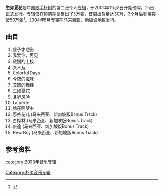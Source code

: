 {{Album infobox | 
|  Name        = 生如夏花
|  Type        = Album
|  Artist      = [[朴树_(歌手)|朴树]]
|  Cover       = ShengRuXiaHua.jpg
|  Background  = 
|  Released    = 2003年11月25日
|  Recorded    = 
|  Genre       = 国语流行、中文流行
|  Length      = 
|  Label       = [[华纳唱片|华纳唱片]]
|  Number      =
|  Producer    = 
|  Reviews     = 
|  Last album  = [[我去2000年|我去2000年]]<br />(1999年)
|  This album  = '''生如夏花'''<br /> (2003年)
|  Next album  = [[猎户星座|猎户星座]]<br />（2017年）
}}
'''生如夏花'''是中国[[歌手|歌手]][[朴树_(歌手)|朴树]]的第二张个人[[专辑|专辑]]，于2003年11月8日开始预购，25日正式发行。专辑仅在预购期便售出了6万张，首周出货量达30万，3个月后销量突破50万张<ref>{{Cite web |url=http://ent.sina.com.cn/2004-02-20/0237307788.html |title=销量超过50万 朴树庆功 |access-date=2017-05-01 |archive-date=2005-01-14 |archive-url=https://web.archive.org/web/20050114172234/http://ent.sina.com.cn/2004-02-20/0237307788.html |dead-url=no }}</ref>。2004年6月专辑在马来西亚、新加坡地区发行。

==曲目==
# 傻子才悲伤
# 我爱你，再见
# 傲慢的上校
# 来不及
# Colorful Days
# 今夜的滋味
# 苏珊的舞鞋
# 生如夏花
# 且听风吟
# La perte
# 她在睡梦中
# 那些花儿 (马来西亚、新加坡版Bonus Track)
# 白桦林 (马来西亚、新加坡版Bonus Track)
# 旅途 (马来西亚、新加坡版Bonus Track)
# New Boy (马来西亚、新加坡版Bonus Track)

== 参考资料 ==
{{Reflist}}

{{朴树}}
{{Authority control}}
[[category:2003年音乐专辑|category:2003年音乐专辑]]
[[Category:朴树音乐专辑|Category:朴树音乐专辑]]